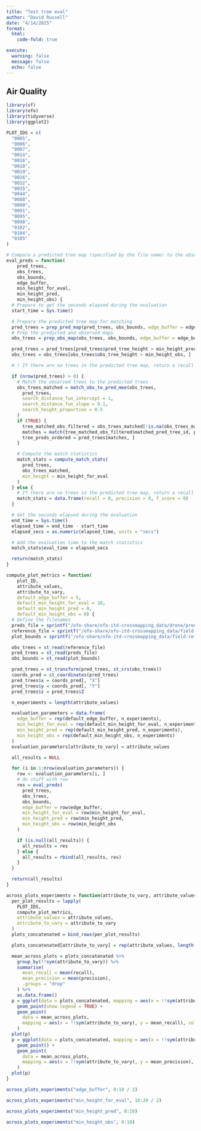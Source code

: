 ```yaml
---
title: "Test tree eval"
author: "David Russell"
date: "4/14/2025"
format:
  html:
    code-fold: true

execute:
  warning: false
  message: false
  echo: false
---
```


## Air Quality

```r
library(sf)
library(ofo)
library(tidyverse)
library(ggplot2)
```

```r
PLOT_IDS = c(
  "0005",
  "0006",
  "0007",
  "0014",
  "0016",
  "0018",
  "0019",
  "0026",
  "0032",
  "0035",
  "0044",
  "0088",
  "0090",
  "0091",
  "0095",
  "0098",
  "0102",
  "0104",
  "0105"
)

```

```r
# Compare a predicted tree map (specified by the file name) to the observed trees from the same plot
eval_preds = function(
    pred_trees,
    obs_trees,
    obs_bounds,
    edge_buffer,
    min_height_for_eval,
    min_height_pred,
    min_height_obs) {
  # Prepare to get the seconds elapsed during the evaluation
  start_time = Sys.time()

  # Prepare the predicted tree map for matching
  pred_trees = prep_pred_map(pred_trees, obs_bounds, edge_buffer = edge_buffer)
  # Prep the predicted and observed maps
  obs_trees = prep_obs_map(obs_trees, obs_bounds, edge_buffer = edge_buffer)

  pred_trees = pred_trees[pred_trees$pred_tree_height > min_height_pred, ]
  obs_trees = obs_trees[obs_trees$obs_tree_height > min_height_obs, ]

  # ! If there are no trees in the predicted tree map, return a recall and precision of 0

  if (nrow(pred_trees) > 0) {
    # Match the observed trees to the predicted trees
    obs_trees_matched = match_obs_to_pred_mee(obs_trees,
      pred_trees,
      search_distance_fun_intercept = 1,
      search_distance_fun_slope = 0.1,
      search_height_proportion = 0.5
    )
    if (TRUE) {
      tree_matched_obs_filtered = obs_trees_matched[!is.na(obs_trees_matched$matched_pred_tree_id), ]
      matches = match(tree_matched_obs_filtered$matched_pred_tree_id, pred_trees$pred_tree_id)
      tree_preds_ordered = pred_trees[matches, ]
    }

    # Compute the match statistics
    match_stats = compute_match_stats(
      pred_trees,
      obs_trees_matched,
      min_height = min_height_for_eval
    )
  } else {
    # If there are no trees in the predicted tree map, return a recall and precision of 0
    match_stats = data.frame(recall = 0, precision = 0, f_score = 0)
  }

  # Get the seconds elapsed during the evaluation
  end_time = Sys.time()
  elapsed_time = end_time - start_time
  elapsed_secs = as.numeric(elapsed_time, units = "secs")

  # Add the evaluation time to the match statistics
  match_stats$eval_time = elapsed_secs

  return(match_stats)
}

compute_plot_metrics = function(
    plot_ID,
    attribute_values,
    attribute_to_vary,
    default_edge_buffer = 5,
    default_min_height_for_eval = 10,
    default_min_height_pred = 0,
    default_min_height_obs = 0) {
  # Define the filenames
  preds_file = sprintf("/ofo-share/ofo-itd-crossmapping_data/drone/predicted-trees/paramgroup-41/paramset-000068_plot-%s.gpkg", plot_ID)
  reference_file = sprintf("/ofo-share/ofo-itd-crossmapping_data/field-reference/aligned/trees/%s.gpkg", plot_ID)
  plot_bounds = sprintf("/ofo-share/ofo-itd-crossmapping_data/field-reference/aligned/plot-bounds/%s.gpkg", plot_ID)

  obs_trees = st_read(reference_file)
  pred_trees = st_read(preds_file)
  obs_bounds = st_read(plot_bounds)

  pred_trees = st_transform(pred_trees, st_crs(obs_trees))
  coords_pred = st_coordinates(pred_trees)
  pred_trees$x = coords_pred[, "X"]
  pred_trees$y = coords_pred[, "Y"]
  pred_trees$z = pred_trees$Z

  n_experiments = length(attribute_values)

  evaluation_parameters = data.frame(
    edge_buffer = rep(default_edge_buffer, n_experiments),
    min_height_for_eval = rep(default_min_height_for_eval, n_experiments),
    min_height_pred = rep(default_min_height_pred, n_experiments),
    min_height_obs = rep(default_min_height_obs, n_experiments)
  )
  evaluation_parameters[attribute_to_vary] = attribute_values

  all_results = NULL

  for (i in 1:nrow(evaluation_parameters)) {
    row <- evaluation_parameters[i, ]
    # do stuff with row
    res = eval_preds(
      pred_trees,
      obs_trees,
      obs_bounds,
      edge_buffer = row$edge_buffer,
      min_height_for_eval = row$min_height_for_eval,
      min_height_pred = row$min_height_pred,
      min_height_obs = row$min_height_obs
    )

    if (is.null(all_results)) {
      all_results = res
    } else {
      all_results = rbind(all_results, res)
    }
  }

  return(all_results)
}

across_plots_experiments = function(attribute_to_vary, attribute_values) {
  per_plot_results = lapply(
    PLOT_IDS,
    compute_plot_metrics,
    attribute_values = attribute_values,
    attribute_to_vary = attribute_to_vary
  )
  plots_concatenated = bind_rows(per_plot_results)

  plots_concatenated[attribute_to_vary] = rep(attribute_values, length(PLOT_IDS))

  mean_across_plots = plots_concatenated %>%
    group_by(!!sym(attribute_to_vary)) %>%
    summarise(
      mean_recall = mean(recall),
      mean_precision = mean(precision),
      .groups = "drop"
    ) %>%
    as.data.frame()
  p = ggplot(data = plots_concatenated, mapping = aes(x = !!sym(attribute_to_vary), y = recall)) +
    geom_point(show.legend = TRUE) +
    geom_point(
      data = mean_across_plots,
      mapping = aes(x = !!sym(attribute_to_vary), y = mean_recall), colour = "red", size = 3, show.legend = TRUE
    )
  plot(p)
  p = ggplot(data = plots_concatenated, mapping = aes(x = !!sym(attribute_to_vary), y = precision)) +
    geom_point() +
    geom_point(
      data = mean_across_plots,
      mapping = aes(x = !!sym(attribute_to_vary), y = mean_precision), colour = "red", size = 3
    )
  plot(p)
}
```

```r
across_plots_experiments("edge_buffer", 0:10 / 2)
```

```r
across_plots_experiments("min_height_for_eval", 10:20 / 2)
```

```r
across_plots_experiments("min_height_pred", 0:10)
```

```r
across_plots_experiments("min_height_obs", 0:10)
```